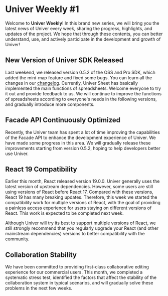 # Univer Weekly #1

Welcome to **Univer Weekly**! In this brand new series, we will bring you the latest news of Univer every week, sharing the progress, highlights, and updates of the project. We hope that through these contents, you can better understand, use, and actively participate in the development and growth of Univer!

## New Version of Univer SDK Released

Last weekend, we released version 0.5.2 of the OSS and Pro SDK, which added the mini-map feature and fixed some bugs. You can learn all the changes in our [changelog](https://www.univer.ai/en-US/changelog). Currently, Univer Sheet has basically implemented the main functions of spreadsheets. Welcome everyone to try it out and provide feedback to us. We will continue to improve the functions of spreadsheets according to everyone's needs in the following versions, and gradually introduce more components.

## Facade API Continuously Optimized

Recently, the Univer team has spent a lot of time improving the capabilities of the Facade API to enhance the development experience of Univer. We have made some progress in this area. We will gradually release these improvements starting from version 0.5.2, hoping to help developers better use Univer.

## React 19 Compatibility

Earlier this month, React released version 19.0.0. Univer generally uses the latest version of upstream dependencies. However, some users are still using versions of React before React 17. Compared with these versions, React 19 has many breaking updates. Therefore, this week we started the compatibility work for multiple versions of React, with the goal of providing a painless access experience for users staying on different versions of React. This work is expected to be completed next week.

Although Univer will try its best to support multiple versions of React, we still strongly recommend that you regularly upgrade your React (and other mainstream dependencies) versions to better compatibility with the community.

## Collaboration Stability

We have been committed to providing first-class collaborative editing experience for our commercial users. This month, we completed a systematic stress test, identified the factors that affect the stability of the collaboration system in typical scenarios, and will gradually solve these problems in the next few weeks.
